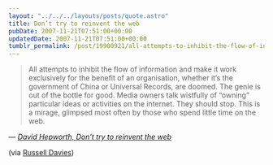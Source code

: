 ```yaml
---
layout: "../../../layouts/posts/quote.astro"
title: Don’t try to reinvent the web
pubDate: 2007-11-21T07:51:00+00:00
updatedDate: 2007-11-21T07:51:00+00:00
tumblr_permalink: /post/19900921/all-attempts-to-inhibit-the-flow-of-information
---
```


> All attempts to inhibit the flow of information and make it work exclusively for the benefit of an organisation, whether it&rsquo;s the government of China or Universal Records, are doomed. The genie is out of the bottle for good. Media owners talk wistfully of &ldquo;owning&rdquo; particular ideas or activities on the internet. They should stop. This is a mirage, glimpsed most often by those who spend little time on the web.

— <cite>[David Hepworth, _Don&rsquo;t try to reinvent the web_](http://www.guardian.co.uk/media/2007/nov/19/pressandpublishing.digitalmedia)</cite>

(via [Russell Davies](http://russelldavies.typepad.com/))
